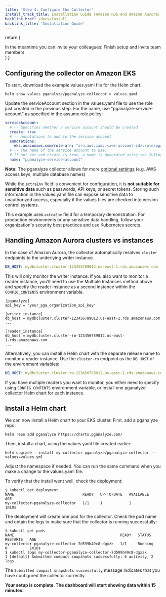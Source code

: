 ```yaml
---
title: 'Step 4: Configure the Collector'
install_track_title: Installation Guide (Amazon RDS and Amazon Aurora)
backlink_href: /docs/install
backlink_title: 'Installation Guide'
---
```



  return (
    <div>
      In the meantime you can invite your colleagues:
      <Link className="btn btn-success" to={inviteLink}>
        Finish setup and invite team members
      </Link>
    </div>
  )
}

## Configuring the collector on Amazon EKS

To start, download the example values.yaml file for the Helm chart:

```
helm show values pganalyze/pganalyze-collector > values.yaml
```

Update the serviceAccount section in the values.yaml file to use the role just
created in the previous step. For the name, use "pganalyze-service-account" as
specified in the assume role policy:

```yaml
serviceAccount:
  # -- Specifies whether a service account should be created
  create: true
  # -- Annotations to add to the service account
  annotations:
    eks.amazonaws.com/role-arn: "arn:aws:iam::<aws-account-id>:role/pganalyzeServiceAccountRole"
  # -- The name of the service account to use.
  # If not set and create is true, a name is generated using the fullname template
  name: "pganalyze-service-account"
```

<SettingEnvVarsEKS apiKey={props.apiKey} />

**Note:** The pganalyze collector allows for more [optional settings](https://pganalyze.com/docs/collector/settings) (e.g. AWS access keys, multiple database names)

While the `extraEnv` field is convenient for configuration, it is **not suitable
for sensitive data** such as passwords, API keys, or secret tokens. Storing such
information in the values.yaml file can expose sensitive data to unauthorized
access, especially if the values files are checked into version control systems.

This example uses `extraEnv` field for a temporary demonstration. For production
environments or any sensitive data handling, follow your organization's security
best practices and use Kubernetes secrets.

## Handling Amazon Aurora clusters vs instances

In the case of Amazon Aurora, the collector automatically resolves `cluster` endpoints to the underlying writer instance.

```yaml
DB_HOST: mydbcluster.cluster-123456789012.us-east-1.rds.amazonaws.com
```

This will only monitor the writer instance. If you also want to monitor a reader instance,
you'll need to use the Multiple Instances method above and specify the reader instance as a
second instance within the `CONFIG_CONTENTS` environment variable.

```
[pganalyze]
api_key = 'your_pga_organization_api_key'

[writer_instance]
db_host = mydbcluster.cluster-123456789012.us-east-1.rds.amazonaws.com
...

[reader_instance]
db_host = mydbcluster.cluster-ro-123456789012.us-east-1.rds.amazonaws.com
...
```

Alternatively, you can install a Helm chart with the separate release name to
monitor a reader instance.
Use the `cluster-ro` endpoint as the `DB_HOST` of the environment variables:

```yaml
DB_HOST: mydbcluster.cluster-ro-123456789012.us-east-1.rds.amazonaws.com
```

If you have multiple readers you want to monitor, you either need to specify
using `CONFIG_CONTENTS` environment variable, or install one pganalyze collector
Helm chart for each instance.

## Install a Helm chart

We can now install a Helm chart to your EKS cluster. First, add a pganalyze repo:

```
helm repo add pganalyze https://charts.pganalyze.com/
```

Then, install a chart, using the values.yaml file created earlier:

```
helm upgrade --install my-collector pganalyze/pganalyze-collector --values=values.yml
```

Adjust the namespace if needed. You can run the same command when you make a
change to the values.yaml file.

To verify that the install went well, check the deployment:

```
$ kubectl get deployment
NAME                               READY   UP-TO-DATE   AVAILABLE   AGE
my-collector-pganalyze-collector   1/1     1            1           1m10s
```

The deployment will create one pod for the collector. Check the pod name and
obtain the logs to make sure that the collector is running successfully:

```
$ kubectl get pods
NAME                                                READY   STATUS    RESTARTS   AGE
my-collector-pganalyze-collector-7d599b49c8-dgxzk   1/1     Running   0          1m10s
$ kubectl logs my-collector-pganalyze-collector-7d599b49c8-dgxzk
I [default] Submitted compact snapshots successfully: 6 activity, 2 logs
```

The `Submitted compact snapshots successfully` message indicates that you have
configured the collector correctly.

**Your setup is complete. The dashboard will start showing data within 15 minutes.**

<InAppOnly>
  <FinishSetup inviteLink={props.inviteLink} />
</InAppOnly>

<PublicLastStepLogInsightsLink />
